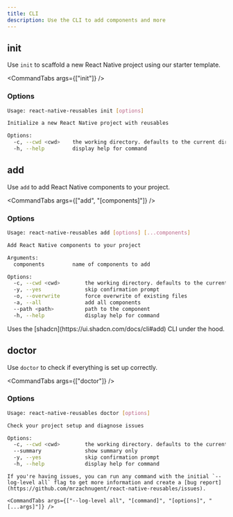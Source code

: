 ```yaml
---
title: CLI
description: Use the CLI to add components and more
---
```



## init

Use `init` to scaffold a new React Native project using our starter template.

<CommandTabs args={["init"]} />

### Options

```bash
Usage: react-native-reusables init [options]

Initialize a new React Native project with reusables

Options:
  -c, --cwd <cwd>    the working directory. defaults to the current directory.
  -h, --help         display help for command
```

## add


Use `add` to add React Native components to your project.

<CommandTabs args={["add", "[components]"]} />


### Options

```bash
Usage: react-native-reusables add [options] [...components]

Add React Native components to your project

Arguments:
  components         name of components to add

Options:
  -c, --cwd <cwd>        the working directory. defaults to the current directory.
  -y, --yes              skip confirmation prompt
  -o, --overwrite        force overwrite of existing files
  -a, --all              add all components
  --path <path>          path to the component
  -h, --help             display help for command
```

<Callout type="info">
  Uses the [shadcn](https://ui.shadcn.com/docs/cli#add) CLI under the hood.
</Callout>


## doctor

Use `doctor` to check if everything is set up correctly.

<CommandTabs args={["doctor"]} />

### Options

```bash
Usage: react-native-reusables doctor [options]

Check your project setup and diagnose issues

Options:
  -c, --cwd <cwd>        the working directory. defaults to the current directory.
  --summary              show summary only
  -y, --yes              skip confirmation prompt
  -h, --help             display help for command
```

<div className="h-2" />

<Callout type="info" title="Debugging">

    If you're having issues, you can run any command with the initial `--log-level all` flag to get more information and create a [bug report](https://github.com/mrzachnugent/react-native-reusables/issues).

    <CommandTabs args={["--log-level all", "[command]", "[options]", "[...args]"]} />

</Callout>